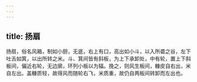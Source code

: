 ```yaml
---
---
---
```

title: 扬扇
---



扬扇，俗名风箱，制如小厨，无底，右上有口，高出如小斗，以入所砻之谷，左下吐舌如箕，以出所转之米。斗、箕间皆有斜板，为上下承卸处，中有轮，置上下斜板间，偏近右轮，无边廓，环列小板以为辐。挽之，则风生板间，糠皮自右出，米自左出。盖糠质轻，故得风而随轮右飞，米质重，故仍自两板间转卸而左出也。